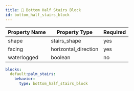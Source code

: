 ```yaml
---
title: 🎢 Bottom Half Stairs Block
id: bottom_half_stairs_block
---
```


| Property Name | Property Type        | Required |
|---------------|----------------------|----------|
| shape         | stairs_shape         | yes      |
| facing        | horizontal_direction | yes      |
| waterlogged   | boolean              | no       |

```yml
blocks:
  default:palm_stairs:
    behavior:
      type: bottom_half_stairs_block
```
